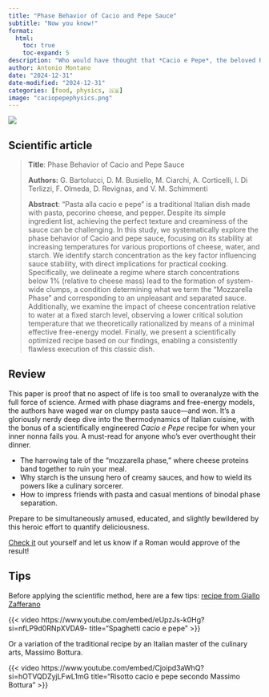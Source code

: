```yaml
---
title: "Phase Behavior of Cacio and Pepe Sauce"
subtitle: "Now you know!"
format:
  html:
    toc: true
    toc-expand: 5
description: "Who would have thought that *Cacio e Pepe*, the beloved Roman dish of pecorino cheese, pepper, and pasta, could become the subject of highbrow scientific inquiry? Yet here we are, with physicists meticulously analyzing cheese clumps and starch behavior to solve humanity's most pressing culinary mystery: how to make the sauce creamy without transforming it into a mozzarella-like disaster."
author: Antonio Montano
date: "2024-12-31"
date-modified: "2024-12-31"
categories: [food, physics, 🇬🇧]
image: "caciopepephysics.png"
---
```


::: {.column-margin}
![](caciopepephysics.png)
:::

## Scientific article

> **Title**: Phase Behavior of Cacio and Pepe Sauce
> 
> **Authors:** G. Bartolucci, D. M. Busiello, M. Ciarchi, A. Corticelli, I. Di Terlizzi, F. Olmeda, D. Revignas, and V. M. Schimmenti
> 
> **Abstract**: "Pasta alla cacio e pepe" is a traditional Italian dish made with pasta, pecorino cheese, and pepper. Despite its simple ingredient list, achieving the perfect texture and creaminess of the sauce can be challenging. In this study, we systematically explore the phase behavior of Cacio and pepe sauce, focusing on its stability at increasing temperatures for various proportions of cheese, water, and starch. We identify starch concentration as the key factor influencing sauce stability, with direct implications for practical cooking. Specifically, we delineate a regime where starch concentrations below 1% (relative to cheese mass) lead to the formation of system-wide clumps, a condition determining what we term the "Mozzarella Phase" and corresponding to an unpleasant and separated sauce. Additionally, we examine the impact of cheese concentration relative to water at a fixed starch level, observing a lower critical solution temperature that we theoretically rationalized by means of a minimal effective free-energy model. Finally, we present a scientifically optimized recipe based on our findings, enabling a consistently flawless execution of this classic dish.

## Review

This paper is proof that no aspect of life is too small to overanalyze with the full force of science. Armed with phase diagrams and free-energy models, the authors have waged war on clumpy pasta sauce—and won. It’s a gloriously nerdy deep dive into the thermodynamics of Italian cuisine, with the bonus of a scientifically engineered *Cacio e Pepe* recipe for when your inner nonna fails you. A must-read for anyone who’s ever overthought their dinner.

- The harrowing tale of the “mozzarella phase,” where cheese proteins band together to ruin your meal.  
- Why starch is the unsung hero of creamy sauces, and how to wield its powers like a culinary sorcerer.  
- How to impress friends with pasta and casual mentions of binodal phase separation.  

Prepare to be simultaneously amused, educated, and slightly bewildered by this heroic effort to quantify deliciousness.  

[Check it](https://arxiv.org/abs/2501.00536) out yourself and let us know if a Roman would approve of the result!

## Tips

Before applying the scientific method, here are a few tips: [recipe from Giallo Zafferano](https://www.giallozafferano.com/recipes/Spaghetti-Cacio-e-Pepe-Pecorino-and-black-pepper-spaghetti.html)

{{< video https://www.youtube.com/embed/eUpzJs-k0Hg?si=nfLP9d0RNpXVDA9-
    title="Spaghetti cacio e pepe"
>}}

Or a variation of the traditional recipe by an Italian master of the culinary arts, Massimo Bottura.

{{< video https://www.youtube.com/embed/Cjoipd3aWhQ?si=hOTVQDZyjLFwL1mG
    title="Risotto cacio e pepe secondo Massimo Bottura"
>}}

